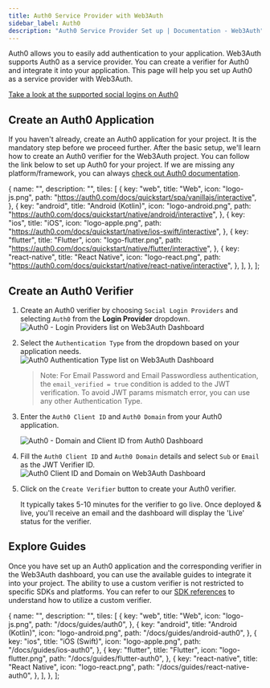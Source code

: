 ```yaml
---
title: Auth0 Service Provider with Web3Auth
sidebar_label: Auth0
description: "Auth0 Service Provider Set up | Documentation - Web3Auth"
---
```



Auth0 allows you to easily add authentication to your application. Web3Auth supports Auth0 as a
service provider. You can create a verifier for Auth0 and integrate it into your application. This
page will help you set up Auth0 as a service provider with Web3Auth.

[Take a look at the supported social logins on Auth0](https://marketplace.auth0.com/categories/social-login)

## Create an Auth0 Application

If you haven't already, create an Auth0 application for your project. It is the mandatory step
before we proceed further. After the basic setup, we'll learn how to create an Auth0 verifier for
the Web3Auth project. You can follow the link below to set up Auth0 for your project. If we are
missing any platform/framework, you can always
[check out Auth0 documentation](https://auth0.com/docs/quickstart/native#webapp).

  {
    name: "",
    description: "",
    tiles: [
      {
        key: "web",
        title: "Web",
        icon: "logo-js.png",
        path: "https://auth0.com/docs/quickstart/spa/vanillajs/interactive",
      },
      {
        key: "android",
        title: "Android (Kotlin)",
        icon: "logo-android.png",
        path: "https://auth0.com/docs/quickstart/native/android/interactive",
      },
      {
        key: "ios",
        title: "iOS",
        icon: "logo-apple.png",
        path: "https://auth0.com/docs/quickstart/native/ios-swift/interactive",
      },
      {
        key: "flutter",
        title: "Flutter",
        icon: "logo-flutter.png",
        path: "https://auth0.com/docs/quickstart/native/flutter/interactive",
      },
      {
        key: "react-native",
        title: "React Native",
        icon: "logo-react.png",
        path: "https://auth0.com/docs/quickstart/native/react-native/interactive",
      },
    ],
  },
];

<Tiles tileGroups={Auth0Setup} />

## Create an Auth0 Verifier

<CreateVerifierFirstStep />

1. Create an Auth0 verifier by choosing `Social Login Providers` and selecting `Auth0` from the
   **Login Provider** dropdown.
   ![Auth0 - Login Providers list on Web3Auth Dashboard](/dashboard/verifiers/create-auth0-verifier.png)
1. Select the `Authentication Type` from the dropdown based on your application needs.
   ![Auth0 Authentication Type list on Web3Auth Dashboard](/dashboard/verifiers/create-a0-v-auth-type.png)

   > Note: For Email Password and Email Passwordless authentication, the `email_verified = true`
   > condition is added to the JWT verification. To avoid JWT params mismatch error, you can use any
   > other Authentication Type.

1. Enter the `Auth0 Client ID` and `Auth0 Domain` from your Auth0 application.

   ![Auth0 - Domain and Client ID from Auth0 Dashboard](/guides/auth0/auth0-guide-clientid.png)

1. Fill the `Auth0 Client ID` and `Auth0 Domain` details and select `Sub` or `Email` as the JWT
   Verifier ID.
   ![Auth0 Client ID and Domain on Web3Auth Dashboard](/dashboard/verifiers/create-a0-details.png)

1. Click on the `Create Verifier` button to create your Auth0 verifier.

   It typically takes 5-10 minutes for the verifier to go live. Once deployed & live, you'll receive
   an email and the dashboard will display the 'Live' status for the verifier.

## Explore Guides

Once you have set up an Auth0 application and the corresponding verifier in the Web3Auth dashboard,
you can use the available guides to integrate it into your project. The ability to use a custom
verifier is not restricted to specific SDKs and platforms. You can refer to our
[SDK references](/docs/sdk/) to understand how to utilize a custom verifier.

  {
    name: "",
    description: "",
    tiles: [
      {
        key: "web",
        title: "Web",
        icon: "logo-js.png",
        path: "/docs/guides/auth0",
      },
      {
        key: "android",
        title: "Android (Kotlin)",
        icon: "logo-android.png",
        path: "/docs/guides/android-auth0",
      },
      {
        key: "ios",
        title: "iOS (Swift)",
        icon: "logo-apple.png",
        path: "/docs/guides/ios-auth0",
      },
      {
        key: "flutter",
        title: "Flutter",
        icon: "logo-flutter.png",
        path: "/docs/guides/flutter-auth0",
      },
      {
        key: "react-native",
        title: "React Native",
        icon: "logo-react.png",
        path: "/docs/guides/react-native-auth0",
      },
    ],
  },
];

<Tiles tileGroups={Auth0Guides} />
